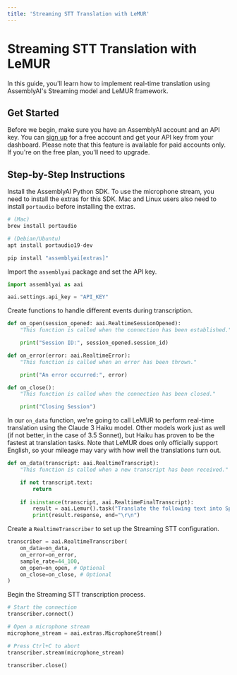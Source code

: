 ```yaml
---
title: 'Streaming STT Translation with LeMUR'
---
```





# Streaming STT Translation with LeMUR

In this guide, you'll learn how to implement real-time translation using AssemblyAI's Streaming model and LeMUR framework.

## Get Started

Before we begin, make sure you have an AssemblyAI account and an API key. You can [sign up](https://assemblyai.com/dashboard/signup) for a free account and get your API key from your dashboard. Please note that this feature is available for paid accounts only. If you're on the free plan, you'll need to upgrade.

## Step-by-Step Instructions

Install the AssemblyAI Python SDK. To use the microphone stream, you need to install the extras for this SDK. Mac and Linux users also need to install `portaudio` before installing the extras.


```python
# (Mac)
brew install portaudio

# (Debian/Ubuntu)
apt install portaudio19-dev

pip install "assemblyai[extras]"
```

Import the `assemblyai` package and set the API key.


```python
import assemblyai as aai

aai.settings.api_key = "API_KEY"
```

Create functions to handle different events during transcription.


```python
def on_open(session_opened: aai.RealtimeSessionOpened):
    "This function is called when the connection has been established."

    print("Session ID:", session_opened.session_id)

def on_error(error: aai.RealtimeError):
    "This function is called when an error has been thrown."

    print("An error occurred:", error)

def on_close():
    "This function is called when the connection has been closed."

    print("Closing Session")
```

In our `on_data` function, we're going to call LeMUR to perform real-time translation using the Claude 3 Haiku model. Other models work just as well (if not better, in the case of 3.5 Sonnet), but Haiku has proven to be the fastest at translation tasks. Note that LeMUR does only officially support English, so your mileage may vary with how well the translations turn out.


```python
def on_data(transcript: aai.RealtimeTranscript):
    "This function is called when a new transcript has been received."

    if not transcript.text:
        return
    
    if isinstance(transcript, aai.RealtimeFinalTranscript):
        result = aai.Lemur().task("Translate the following text into Spanish. Do not write a preamble. Just return the translated text.", input_text=transcript.text)
        print(result.response, end="\r\n")
```

Create a `RealtimeTranscriber` to set up the Streaming STT configuration.


```python
transcriber = aai.RealtimeTranscriber(
    on_data=on_data,
    on_error=on_error,
    sample_rate=44_100,
    on_open=on_open, # Optional
    on_close=on_close, # Optional
)
```

Begin the Streaming STT transcription process.


```python
# Start the connection
transcriber.connect()

# Open a microphone stream
microphone_stream = aai.extras.MicrophoneStream()

# Press Ctrl+C to abort
transcriber.stream(microphone_stream)

transcriber.close()
```
